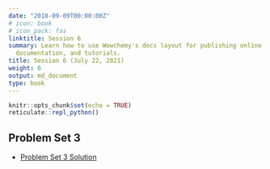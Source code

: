 ```yaml
---
date: "2018-09-09T00:00:00Z"
# icon: book
# icon_pack: fas
linktitle: Session 6
summary: Learn how to use Wowchemy's docs layout for publishing online courses, software
  documentation, and tutorials.
title: Session 6 (July 22, 2021)
weight: 6
output: md_document
type: book
---
```


```r
knitr::opts_chunk$set(echo = TRUE)
reticulate::repl_python()
```

## Problem Set 3
- [Problem Set 3 Solution](../Lista-3_Resolucao.pdf)
